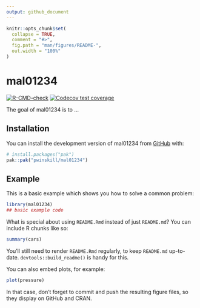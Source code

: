 ```yaml
---
output: github_document
---
```


<!-- README.md is generated from README.Rmd. Please edit that file -->

```r
knitr::opts_chunk$set(
  collapse = TRUE,
  comment = "#>",
  fig.path = "man/figures/README-",
  out.width = "100%"
)
```

# mal01234

<!-- badges: start -->
[![R-CMD-check](https://github.com/pwinskill/mal01234/actions/workflows/R-CMD-check.yaml/badge.svg)](https://github.com/pwinskill/mal01234/actions/workflows/R-CMD-check.yaml)
[![Codecov test coverage](https://codecov.io/gh/pwinskill/mal01234/graph/badge.svg)](https://app.codecov.io/gh/pwinskill/mal01234)
<!-- badges: end -->

The goal of mal01234 is to ...

## Installation

You can install the development version of mal01234 from [GitHub](https://github.com/) with:

``` r
# install.packages("pak")
pak::pak("pwinskill/mal01234")
```

## Example

This is a basic example which shows you how to solve a common problem:

```r
library(mal01234)
## basic example code
```

What is special about using `README.Rmd` instead of just `README.md`? You can include R chunks like so:

```r
summary(cars)
```

You'll still need to render `README.Rmd` regularly, to keep `README.md` up-to-date. `devtools::build_readme()` is handy for this.

You can also embed plots, for example:

```r
plot(pressure)
```

In that case, don't forget to commit and push the resulting figure files, so they display on GitHub and CRAN.
